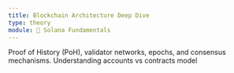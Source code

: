 ```yaml
---
title: Blockchain Architecture Deep Dive
type: theory
module: 🧱 Solana Fundamentals
---
```


Proof of History (PoH), validator networks, epochs, and consensus mechanisms. Understanding accounts vs contracts model
